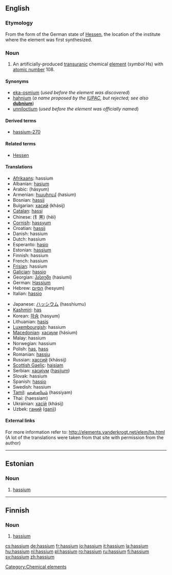 {{see|Hassium}}
==English==

{{elements|Hs|bohrium|Bh|meitnerium|Mt}}

===Etymology===
From the {{L.}} form of the German state of [[w:Hessen|Hessen]], the location of the institute where the element was first synthesized.

===Noun===
{{en-noun|-}}
{{wikipedia}}

# An artificially-produced [[transuranic]] chemical [[element]] (''symbol'' Hs) with [[atomic number]] 108.

====Synonyms====
* [[eka-osmium]] (''used before the element was discovered'')
* [[hahnium]] (''a name proposed by the [[w:IUPAC|IUPAC]], but rejected; see also'' '''[[dubnium]]''')
* [[unniloctium]] (''used before the element was officially named'')

====Derived terms====
* [[hassium-270]]

====Related terms====
* [[w:Hessen|Hessen]]

====Translations====
{{top}}
* [[Afrikaans]]: hassium
* Albanian: [[hasium]]
* Arabic: {{ARchar|[[هسيوم]]}} (hásyum) {{m}}
* Armenian: [[հասիում]] (hasium)
* Bosnian: [[hassij]]
* Bulgarian: [[хасий]] (khásij) {{m}}
* [[Catalan]]: [[hassi]]
* Chinese: (钅黑) (hēi)
* [[Cornish]]: [[hassyum]]
* Croatian: [[hassij]]
* Danish: hassium
* Dutch: hassium {{n}}
* Esperanto: [[hasio]]
* Estonian: [[#Estonian|hassium]]
* Finnish: hassium
* French: hassium {{m}}
* [[Frisian]]: hassium
* [[Galician]]: [[hassio]]
* Georgian: [[ჰასიუმი]] (hasiumi)
* German: [[Hassium]] {{n}}
* Hebrew: [[הסיום]] (hesyum)
* Italian: [[hassio]] {{m}}
{{mid}}
* Japanese: [[ハッシウム]] (hasshiumu)
* [[Kashmiri]]: [[has#Kashmiri|has]]
* Korean: [[하슘]] (hasyum)
* Lithuanian: [[hasis]]
* [[Luxembourgish]]: hassium
* [[Macedonian]]: [[хасиум]] (hásium) {{m}}
* Malay: hassium
* Norwegian: hassium
* Polish: [[has#Polish|has]], [[hass]] {{m}}
* Romanian: [[hassiu]] {{n}}
* Russian: [[хассий]] (khássij) {{m}}
* [[Scottish Gaelic]]: [[haisiam]]
* Serbian: [[хасиjум]] ([[hasijum]]) {{m}}
* Slovak: hassium
* Spanish: [[hassio]] {{m}}
* Swedish: hassium
* [[Tamil]]: [[ஹஸ்ஸியம்]] (hassiyam)
* Thai: {{THchar|[[แฮลเชียม]]}} (haessiam)
* Ukrainian: [[хасiй]] (khásij) {{m}}
* Uzbek: [[ганий]] ([[ganii]])
{{bottom}}

====External links====
For more information refer to:
http://elements.vanderkrogt.net/elem/hs.html
(A lot of the translations were taken from that site with permission from the author)

[[Category:Chemical elements]]

----

==Estonian==

===Noun===
{{infl|et|noun}}

# {{chemical element|lang=et}} [[#English|hassium]]

----

==Finnish==
{{wikipedia|lang=fi}}

===Noun===
{{fi-noun}}

# {{element|lang=fi}} [[#English|hassium]]

[[cs:hassium]]
[[de:hassium]]
[[fr:hassium]]
[[io:hassium]]
[[it:hassium]]
[[la:hassium]]
[[hu:hassium]]
[[nl:hassium]]
[[pl:hassium]]
[[ro:hassium]]
[[ru:hassium]]
[[fi:hassium]]
[[sv:hassium]]
[[zh:hassium]]